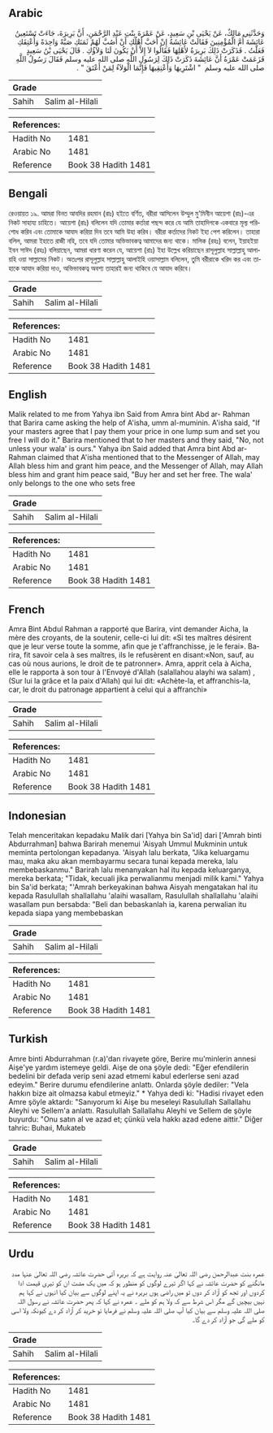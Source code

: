 ## Arabic


<div dir="rtl" lang="ar" style={{fontSize:'larger',backgroundColor:'#f8f9fa',padding:20}}>
وَحَدَّثَنِي مَالِكٌ، عَنْ يَحْيَى بْنِ سَعِيدٍ، عَنْ عَمْرَةَ بِنْتِ عَبْدِ الرَّحْمَنِ، أَنَّ بَرِيرَةَ، جَاءَتْ تَسْتَعِينُ عَائِشَةَ أُمَّ الْمُؤْمِنِينَ فَقَالَتْ عَائِشَةُ إِنْ أَحَبَّ أَهْلُكِ أَنْ أَصُبَّ لَهُمْ ثَمَنَكِ صَبَّةً وَاحِدَةً وَأُعْتِقَكِ فَعَلْتُ ‏.‏ فَذَكَرَتْ ذَلِكَ بَرِيرَةُ لأَهْلِهَا فَقَالُوا لاَ إِلاَّ أَنْ يَكُونَ لَنَا وَلاَؤُكِ ‏.‏ قَالَ يَحْيَى بْنُ سَعِيدٍ فَزَعَمَتْ عَمْرَةُ أَنَّ عَائِشَةَ ذَكَرَتْ ذَلِكَ لِرَسُولِ اللَّهِ صلى الله عليه وسلم فَقَالَ رَسُولُ اللَّهِ صلى الله عليه وسلم ‏ "‏ اشْتَرِيهَا وَأَعْتِقِيهَا فَإِنَّمَا الْوَلاَءُ لِمَنْ أَعْتَقَ ‏"‏ ‏.‏
</div>
<div style={{backgroundColor:'#f8f9fa',padding:20, marginBottom: 10}}><table> <thead> <tr> <th>Grade</th> <th></th> </tr> </thead> <tbody> <tr><td>Sahih</td><td>Salim al-Hilali</td></tr></tbody></table><table> <thead> <tr> <th>References:</th> <th></th> </tr> </thead> <tbody><tr><td>Hadith No</td><td>1481</td></tr><tr><td>Arabic No</td><td>1481</td></tr><tr><td>Reference</td><td>Book 38 Hadith 1481</td></tr></tbody></table></div>

## Bengali


<div dir="ltr" lang="bn" style={{fontSize:'larger',backgroundColor:'#f8f9fa',padding:20}}>
রেওয়ায়ত ১৯. আমরা বিনত আবদির রহমান (রাঃ) হইতে বর্ণিত, বরীরা আসিলেন উম্মুল মু'মিনীন আয়েশা (রাঃ)-এর নিকট সাহায্য চাহিতে। আয়েশা (রাঃ) বলিলেন যদি তোমার কর্তারা পছন্দ করে যে আমি তাহাদিগকে একবারে মূল্য পরিশোধ করিব এবং তোমাকে আযাদ করিয়া দিব তবে আমি উহা করিব। বরীরা কর্তাদের নিকট ইহা পেশ করিলেন। তাহারা বলিল, আমরা ইহাতে রাজী নহি, তবে যদি তোমার অভিভাবকত্ব আমাদের জন্য থাকে। মালিক (রহঃ) বলেন, ইয়াহইয়া ইবন সাঈদ (রহঃ) বলিয়াছেন, আমরা ধারণা করেন যে, আয়েশা (রাঃ) ইহা উল্লেখ করিয়াছেন রাসূলুল্লাহ সাল্লাল্লাহু আলায়হি ওয়া সাল্লামের নিকট। অতঃপর রাসূলুল্লাহ সাল্লাল্লাহু আলাইহি ওয়াসাল্লাম বলিলেন, তুমি বরীরাকে খরিদ কর এবং তাহাকে আযাদ করিয়া দাও, অভিভাবকত্ব অবশ্য তাহারই জন্য থাকিবে যে আযাদ করিবে।
</div>
<div style={{backgroundColor:'#f8f9fa',padding:20, marginBottom: 10}}><table> <thead> <tr> <th>Grade</th> <th></th> </tr> </thead> <tbody> <tr><td>Sahih</td><td>Salim al-Hilali</td></tr></tbody></table><table> <thead> <tr> <th>References:</th> <th></th> </tr> </thead> <tbody><tr><td>Hadith No</td><td>1481</td></tr><tr><td>Arabic No</td><td>1481</td></tr><tr><td>Reference</td><td>Book 38 Hadith 1481</td></tr></tbody></table></div>

## English


<div dir="ltr" lang="en" style={{fontSize:'larger',backgroundColor:'#f8f9fa',padding:20}}>
Malik related to me from Yahya ibn Said from Amra bint Abd ar- Rahman that Barira came asking the help of A'isha, umm al-muminin. A'isha said, "If your masters agree that I pay them your price in one lump sum and set you free I will do it." Barira mentioned that to her masters and they said, "No, not unless your wala' is ours." Yahya ibn Said added that Amra bint Abd ar-Rahman claimed that A'isha mentioned that to the Messenger of Allah, may Allah bless him and grant him peace, and the Messenger of Allah, may Allah bless him and grant him peace said, "Buy her and set her free. The wala' only belongs to the one who sets free
</div>
<div style={{backgroundColor:'#f8f9fa',padding:20, marginBottom: 10}}><table> <thead> <tr> <th>Grade</th> <th></th> </tr> </thead> <tbody> <tr><td>Sahih</td><td>Salim al-Hilali</td></tr></tbody></table><table> <thead> <tr> <th>References:</th> <th></th> </tr> </thead> <tbody><tr><td>Hadith No</td><td>1481</td></tr><tr><td>Arabic No</td><td>1481</td></tr><tr><td>Reference</td><td>Book 38 Hadith 1481</td></tr></tbody></table></div>

## French


<div dir="ltr" lang="fr" style={{fontSize:'larger',backgroundColor:'#f8f9fa',padding:20}}>
Amra Bint Abdul Rahman a rapporté que Barira, vint demander Aicha, la mère des croyants, de la soutenir, celle-ci lui dit: «Si tes maîtres désirent que je leur verse toute la somme, afin que je t'affranchisse, je le ferai». Barira, fit savoir cela à ses maîtres, ils le refusèrent en disant:«Non, sauf, au cas où nous aurions, le droit de te patronner». Amra, apprit cela à Aicha, elle le rapporta à son tour à l'Envoyé d'Allah (salallahou alayhi wa salam) , (Sur lui la grâce et la paix d'Allah) qui lui dit: «Achète-la, et affranchis-la, car, le droit du patronage appartient à celui qui a affranchi»
</div>
<div style={{backgroundColor:'#f8f9fa',padding:20, marginBottom: 10}}><table> <thead> <tr> <th>Grade</th> <th></th> </tr> </thead> <tbody> <tr><td>Sahih</td><td>Salim al-Hilali</td></tr></tbody></table><table> <thead> <tr> <th>References:</th> <th></th> </tr> </thead> <tbody><tr><td>Hadith No</td><td>1481</td></tr><tr><td>Arabic No</td><td>1481</td></tr><tr><td>Reference</td><td>Book 38 Hadith 1481</td></tr></tbody></table></div>

## Indonesian


<div dir="ltr" lang="id" style={{fontSize:'larger',backgroundColor:'#f8f9fa',padding:20}}>
Telah menceritakan kepadaku Malik dari [Yahya bin Sa'id] dari ['Amrah binti Abdurrahman] bahwa Barirah menemui 'Aisyah Ummul Mukminin untuk meminta pertolongan kepadanya. 'Aisyah lalu berkata, "Jika keluargamu mau, maka aku akan membayarmu secara tunai kepada mereka, lalu membebaskanmu." Barirah lalu menanyakan hal itu kepada keluarganya, mereka berkata; "Tidak, kecuali jika perwalianmu menjadi milik kami." Yahya bin Sa'id berkata; "'Amrah berkeyakinan bahwa Aisyah mengatakan hal itu kepada Rasulullah shallallahu 'alaihi wasallam, Rasulullah shallallahu 'alaihi wasallam pun bersabda: "Beli dan bebaskanlah ia, karena perwalian itu kepada siapa yang membebaskan
</div>
<div style={{backgroundColor:'#f8f9fa',padding:20, marginBottom: 10}}><table> <thead> <tr> <th>Grade</th> <th></th> </tr> </thead> <tbody> <tr><td>Sahih</td><td>Salim al-Hilali</td></tr></tbody></table><table> <thead> <tr> <th>References:</th> <th></th> </tr> </thead> <tbody><tr><td>Hadith No</td><td>1481</td></tr><tr><td>Arabic No</td><td>1481</td></tr><tr><td>Reference</td><td>Book 38 Hadith 1481</td></tr></tbody></table></div>

## Turkish


<div dir="ltr" lang="tr" style={{fontSize:'larger',backgroundColor:'#f8f9fa',padding:20}}>
Amre binti Abdurrahman (r.a)'dan rivayete göre, Berire mu'minlerin annesi Aişe'ye yardım istemeye geldi. Aişe de ona şöyle dedi: "Eğer efendilerin bedelini bir defada verip seni azad etmemi kabul ederlerse seni azad edeyim." Berire durumu efendilerine anlattı. Onlarda şöyle dediler: "Vela hakkın bize ait olmazsa kabul etmeyiz." * Yahya dedi ki: "Hadisi rivayet eden Amre şöyle aktardı: "Sanıyorum ki Aişe bu meseleyi RasuluIlah Sallallahu Aleyhi ve Sellem'a anlattı. RasuluIlah Sallallahu Aleyhi ve Sellem de şöyle buyurdu: "Onu satın al ve azad et; çünkü vela hakkı azad edene aittir." Diğer tahric: Buhaıi, Mukateb
</div>
<div style={{backgroundColor:'#f8f9fa',padding:20, marginBottom: 10}}><table> <thead> <tr> <th>Grade</th> <th></th> </tr> </thead> <tbody> <tr><td>Sahih</td><td>Salim al-Hilali</td></tr></tbody></table><table> <thead> <tr> <th>References:</th> <th></th> </tr> </thead> <tbody><tr><td>Hadith No</td><td>1481</td></tr><tr><td>Arabic No</td><td>1481</td></tr><tr><td>Reference</td><td>Book 38 Hadith 1481</td></tr></tbody></table></div>

## Urdu


<div dir="rtl" lang="ur" style={{fontSize:'larger',backgroundColor:'#f8f9fa',padding:20}}>
عمرہ بنت عبدالرحمن رضی اللہ تعالیٰ عنہ روایت ہے کہ بریرہ آئی حضرت عائشہ رضی اللہ تعالیٰ عنہا مدد مانگنے کو حضرت عائشہ نے کہا اگر تیرے لوگوں کو منظور ہو کہ میں یک مشت ان کو تیری قیمت ادا کردوں اور تجھ کو آزاد کر دوں تو میں راضی ہوں بریرہ نے یہ اپنے لوگوں سے بیان کیا انہوں نے کہا ہم نہیں بیچیں گے مگر اس شرط سے کہ ولا ہم کو ملے ۔ عمرہ نے کہا کہ پھر حضرت عائشہ نے رسول اللہ صلی اللہ علیہ وسلم سے بیان کیا آپ صلی اللہ علیہ وسلم نے فرمایا تو خرید کر آزاد کر دے کیونکہ ولا اسی کو ملے گی جو آزاد کر دے گا۔
</div>
<div style={{backgroundColor:'#f8f9fa',padding:20, marginBottom: 10}}><table> <thead> <tr> <th>Grade</th> <th></th> </tr> </thead> <tbody> <tr><td>Sahih</td><td>Salim al-Hilali</td></tr></tbody></table><table> <thead> <tr> <th>References:</th> <th></th> </tr> </thead> <tbody><tr><td>Hadith No</td><td>1481</td></tr><tr><td>Arabic No</td><td>1481</td></tr><tr><td>Reference</td><td>Book 38 Hadith 1481</td></tr></tbody></table></div>